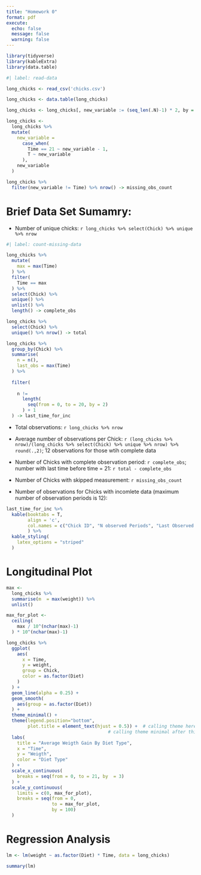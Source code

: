 ```yaml
---
title: "Homework 0"
format: pdf
execute: 
  echo: false
  message: false
  warning: false
---
```


```r
library(tidyverse)
library(kableExtra)
library(data.table)
```

```r
#| label: read-data 

long_chicks <- read_csv('chicks.csv')

long_chicks <- data.table(long_chicks)

long_chicks <- long_chicks[, new_variable := (seq_len(.N)-1) * 2, by = Chick]

long_chicks <- 
  long_chicks %>% 
  mutate(
    new_variable = 
      case_when(
        Time == 21 ~ new_variable - 1,
        T ~ new_variable
      ), 
    new_variable
  )

long_chicks %>% 
  filter(new_variable != Time) %>% nrow() -> missing_obs_count

```

# Brief Data Set Sumamry: 

* Number of unique chicks: `r long_chicks %>% select(Chick) %>% unique %>% nrow`

```r
#| label: count-missing-data

long_chicks %>% 
  mutate(
    max = max(Time)
  ) %>% 
  filter(
    Time == max
  ) %>% 
  select(Chick) %>% 
  unique() %>% 
  unlist() %>% 
  length() -> complete_obs

long_chicks %>% 
  select(Chick) %>% 
  unique() %>% nrow() -> total

long_chicks %>% 
  group_by(Chick) %>% 
  summarise(
    n = n(), 
    last_obs = max(Time)
  ) %>% 
  
  filter(
    
    n != 
      length(
        seq(from = 0, to = 20, by = 2) 
      ) + 1
  ) -> last_time_for_inc
```

* Total observations: `r long_chicks %>% nrow`

* Average number of observations per Chick: `r (long_chicks %>% nrow)/(long_chicks %>% select(Chick) %>% unique %>% nrow) %>% round(.,2)`; 12 observations for those wtih complete data

* Number of Chicks with complete observation period: `r complete_obs`; number with last time before time = 21: `r total - complete_obs`

* Number of Chicks with skipped measurement: `r missing_obs_count`

* Number of observations for Chicks with incomlete data (maximum number of observation periods is 12): 

```r
last_time_for_inc %>% 
  kable(booktabs = T, 
        align = 'c',
        col.names = c("Chick ID", "N observed Periods", "Last Observed Time")
        ) %>% 
  kable_styling(
    latex_options = "striped"
  )
```

# Longitudinal Plot

```r

max <- 
  long_chicks %>% 
  summarise(m  = max(weight)) %>% 
  unlist()

max_for_plot <- 
  ceiling(
    max / 10^(nchar(max)-1) 
  ) * 10^(nchar(max)-1) 

long_chicks %>% 
  ggplot(
    aes(
      x = Time, 
      y = weight, 
      group = Chick, 
      color = as.factor(Diet)
    )
  ) + 
  geom_line(alpha = 0.25) + 
  geom_smooth(
    aes(group = as.factor(Diet))
  ) + 
  theme_minimal() + 
  theme(legend.position="bottom",
        plot.title = element_text(hjust = 0.5)) +  # calling theme here after theme_minimal allows to fuether customization 
                                      # calling theme minimal after this block overwrites everything we define in theme() 
  labs(
    title = "Average Weigth Gain By Diet Type", 
    x = "Time", 
    y = "Weigth", 
    color = "Diet Type"
  ) + 
  scale_x_continuous(
    breaks = seq(from = 0, to = 21, by  = 3) 
  ) + 
  scale_y_continuous(
    limits = c(0, max_for_plot), 
    breaks = seq(from = 0, 
                 to = max_for_plot,
                 by = 100)
  ) 

```

# Regression Analysis 

```r

lm <- lm(weight ~ as.factor(Diet) * Time, data = long_chicks)

summary(lm)

```